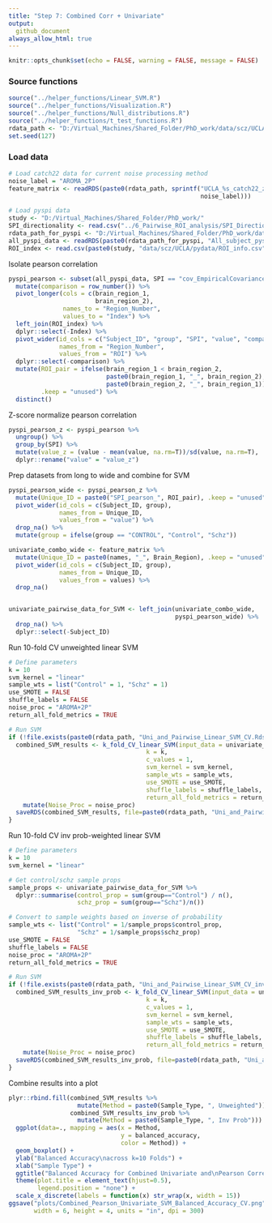 ```yaml
---
title: "Step 7: Combined Corr + Univariate"
output: 
  github_document
always_allow_html: true
---
```


```r
knitr::opts_chunk$set(echo = FALSE, warning = FALSE, message = FALSE)
```

### Source functions
```r
source("../helper_functions/Linear_SVM.R")
source("../helper_functions/Visualization.R")
source("../helper_functions/Null_distributions.R")
source("../helper_functions/t_test_functions.R")
rdata_path <- "D:/Virtual_Machines/Shared_Folder/PhD_work/data/scz/UCLA/Rdata/"
set.seed(127)
```

### Load data

```r
# Load catch22 data for current noise processing method
noise_label = "AROMA_2P"
feature_matrix <- readRDS(paste0(rdata_path, sprintf("UCLA_%s_catch22_zscored.Rds", 
                                                     noise_label)))      

# Load pyspi data
study <- "D:/Virtual_Machines/Shared_Folder/PhD_work/"
SPI_directionality <- read.csv("../6_Pairwise_ROI_analysis/SPI_Direction_Info.csv")
rdata_path_for_pyspi <- "D:/Virtual_Machines/Shared_Folder/PhD_work/data/scz/UCLA/pydata/R_files/"
all_pyspi_data <- readRDS(paste0(rdata_path_for_pyspi, "All_subject_pyspi.Rds"))
ROI_index <- read.csv(paste0(study, "data/scz/UCLA/pydata/ROI_info.csv"))
```

Isolate pearson correlation
```r
pyspi_pearson <- subset(all_pyspi_data, SPI == "cov_EmpiricalCovariance") %>%
  mutate(comparison = row_number()) %>%
  pivot_longer(cols = c(brain_region_1,
                        brain_region_2),
               names_to = "Region_Number",
               values_to = "Index") %>%
  left_join(ROI_index) %>%
  dplyr::select(-Index) %>%
  pivot_wider(id_cols = c("Subject_ID", "group", "SPI", "value", "comparison"),
              names_from = "Region_Number",
              values_from = "ROI") %>%
  dplyr::select(-comparison) %>%
  mutate(ROI_pair = ifelse(brain_region_1 < brain_region_2, 
                           paste0(brain_region_1, "_", brain_region_2),
                           paste0(brain_region_2, "_", brain_region_1)),
         .keep = "unused") %>%
  distinct()
```

Z-score normalize pearson correlation
```r
pyspi_pearson_z <- pyspi_pearson %>%
  ungroup() %>%
  group_by(SPI) %>%
  mutate(value_z = (value - mean(value, na.rm=T))/sd(value, na.rm=T), .keep = "unused") %>%
  dplyr::rename("value" = "value_z")
```


Prep datasets from long to wide and combine for SVM
```r
pyspi_pearson_wide <- pyspi_pearson_z %>%
  mutate(Unique_ID = paste0("SPI_pearson_", ROI_pair), .keep = "unused") %>%
  pivot_wider(id_cols = c(Subject_ID, group),
              names_from = Unique_ID, 
              values_from = "value") %>%
  drop_na() %>%
  mutate(group = ifelse(group == "CONTROL", "Control", "Schz"))

univariate_combo_wide <- feature_matrix %>%
  mutate(Unique_ID = paste0(names, "_", Brain_Region), .keep = "unused") %>%
  pivot_wider(id_cols = c(Subject_ID, group),
              names_from = Unique_ID,
              values_from = values) %>%
  drop_na()


univariate_pairwise_data_for_SVM <- left_join(univariate_combo_wide,
                                              pyspi_pearson_wide) %>%
  drop_na() %>%
  dplyr::select(-Subject_ID)
```

Run 10-fold CV unweighted linear SVM
```r
# Define parameters
k = 10
svm_kernel = "linear"
sample_wts = list("Control" = 1, "Schz" = 1)
use_SMOTE = FALSE
shuffle_labels = FALSE
noise_proc = "AROMA+2P"
return_all_fold_metrics = TRUE

# Run SVM
if (!file.exists(paste0(rdata_path, "Uni_and_Pairwise_Linear_SVM_CV.Rds"))) {
  combined_SVM_results <- k_fold_CV_linear_SVM(input_data = univariate_pairwise_data_for_SVM,
                                      k = k,
                                      c_values = 1,
                                      svm_kernel = svm_kernel,
                                      sample_wts = sample_wts,
                                      use_SMOTE = use_SMOTE,
                                      shuffle_labels = shuffle_labels,
                                      return_all_fold_metrics = return_all_fold_metrics) %>%
    mutate(Noise_Proc = noise_proc)
  saveRDS(combined_SVM_results, file=paste0(rdata_path, "Uni_and_Pairwise_Linear_SVM_CV.Rds"))
}
```

Run 10-fold CV inv prob-weighted linear SVM
```r
# Define parameters
k = 10
svm_kernel = "linear"

# Get control/schz sample props
sample_props <- univariate_pairwise_data_for_SVM %>%
  dplyr::summarise(control_prop = sum(group=="Control") / n(),
                   schz_prop = sum(group=="Schz")/n())

# Convert to sample weights based on inverse of probability
sample_wts <- list("Control" = 1/sample_props$control_prop,
                   "Schz" = 1/sample_props$schz_prop)
use_SMOTE = FALSE
shuffle_labels = FALSE
noise_proc = "AROMA+2P"
return_all_fold_metrics = TRUE

# Run SVM
if (!file.exists(paste0(rdata_path, "Uni_and_Pairwise_Linear_SVM_CV_inv_prob.Rds"))) {
  combined_SVM_results_inv_prob <- k_fold_CV_linear_SVM(input_data = univariate_pairwise_data_for_SVM,
                                      k = k,
                                      c_values = 1,
                                      svm_kernel = svm_kernel,
                                      sample_wts = sample_wts,
                                      use_SMOTE = use_SMOTE,
                                      shuffle_labels = shuffle_labels,
                                      return_all_fold_metrics = return_all_fold_metrics) %>%
    mutate(Noise_Proc = noise_proc)
  saveRDS(combined_SVM_results_inv_prob, file=paste0(rdata_path, "Uni_and_Pairwise_Linear_SVM_CV_inv_prob.Rds"))
}
```

Combine results into a plot
```r
plyr::rbind.fill(combined_SVM_results %>% 
                   mutate(Method = paste0(Sample_Type, ", Unweighted")),
                 combined_SVM_results_inv_prob %>%
                   mutate(Method = paste0(Sample_Type, ", Inv Prob")))  %>%
  ggplot(data=., mapping = aes(x = Method, 
                               y = balanced_accuracy,
                               color = Method)) +
  geom_boxplot() +
  ylab("Balanced Accuracy\nacross k=10 Folds") +
  xlab("Sample Type") +
  ggtitle("Balanced Accuracy for Combined Univariate and\nPearson Correlation Linear SVM with 10-fold CV") +
  theme(plot.title = element_text(hjust=0.5),
        legend.position = "none") +
  scale_x_discrete(labels = function(x) str_wrap(x, width = 15))
ggsave("plots/Combined_Pearson_Univariate_SVM_Balanced_Accuracy_CV.png",
       width = 6, height = 4, units = "in", dpi = 300)
```
